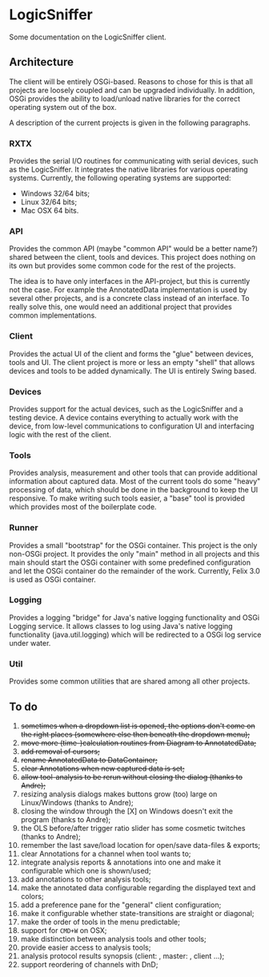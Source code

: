 = LogicSniffer =

Some documentation on the LogicSniffer client.

== Architecture ==

The client will be entirely OSGi-based. Reasons to chose for this is that all projects 
are loosely coupled and can be upgraded individually. In addition, OSGi provides the
ability to load/unload native libraries for the correct operating system out of the box. 

A description of the current projects is given in the following paragraphs.

=== RXTX ===

Provides the serial I/O routines for communicating with serial devices, such as the 
LogicSniffer. It integrates the native libraries for various operating systems. 
Currently, the following operating systems are supported:

* Windows 32/64 bits;
* Linux 32/64 bits;
* Mac OSX 64 bits.

=== API ===

Provides the common API (maybe "common API" would be a better name?) shared between the 
client, tools and devices. This project does nothing on its own but provides some common
code for the rest of the projects.

The idea is to have only interfaces in the API-project, but this is currently not the 
case. For example the AnnotatedData implementation is used by several other projects,
and is a concrete class instead of an interface. To really solve this, one would need an
additional project that provides common implementations. 

=== Client ===

Provides the actual UI of the client and forms the "glue" between devices, tools and UI.
The client project is more or less an empty "shell" that allows devices and tools to be 
added dynamically. The UI is entirely Swing based.

=== Devices ===

Provides support for the actual devices, such as the LogicSniffer and a testing device. 
A device contains everything to actually work with the device, from low-level 
communications to configuration UI and interfacing logic with the rest of the client.

=== Tools ===

Provides analysis, measurement and other tools that can provide additional information 
about captured data. Most of the current tools do some "heavy" processing of data, which
should be done in the background to keep the UI responsive. To make writing such tools
easier, a "base" tool is provided which provides most of the boilerplate code. 

=== Runner ===

Provides a small "bootstrap" for the OSGi container. This project is the only non-OSGi 
project. It provides the only "main" method in all projects and this main should start
the OSGi container with some predefined configuration and let the OSGi container do the
remainder of the work. Currently, Felix 3.0 is used as OSGi container.

=== Logging ===

Provides a logging "bridge" for Java's native logging functionality and OSGi Logging 
service. It allows classes to log using Java's native logging functionality 
(java.util.logging) which will be redirected to a OSGi log service under water. 
 
=== Util ===

Provides some common utilities that are shared among all other projects. 


== To do ==

# <strike>sometimes when a dropdown list is opened, the options don't come on the right places (somewhere else then beneath the dropdown menu);</strike>
# <strike>move more (time-)calculation routines from Diagram to AnnotatedData;</strike>
# <strike>add removal of cursors;</strike>
# <strike>rename AnnotatedData to DataContainer;</strike>
# <strike>clear Annotations when new captured data is set;</strike>
# <strike>allow tool-analysis to be rerun without closing the dialog (thanks to Andre);</strike>
# resizing analysis dialogs makes buttons grow (too) large on Linux/Windows (thanks to Andre);
# closing the window through the [X] on Windows doesn't exit the program (thanks to Andre);
# the OLS before/after trigger ratio slider has some cosmetic twitches (thanks to Andre);
# remember the last save/load location for open/save data-files & exports;
# clear Annotations for a channel when tool wants to;
# integrate analysis reports & annotations into one and make it configurable which one is shown/used;
# add annotations to other analysis tools;
# make the annotated data configurable regarding the displayed text and colors;
# add a preference pane for the "general" client configuration;
# make it configurable whether state-transitions are straight or diagonal;
# make the order of tools in the menu predictable;
# support for <tt>CMD+W</tt> on OSX;
# make distinction between analysis tools and other tools;
# provide easier access to analysis tools;
# analysis protocol results synopsis (client: <bla bla>, master: <bla bla>, client ...);
# support reordering of channels with DnD;
